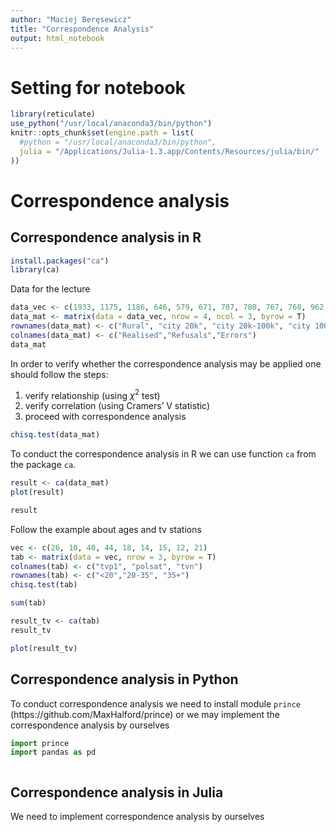```yaml
---
author: "Maciej Beręsewicz"
title: "Correspondence Analysis"
output: html_notebook
---
```


# Setting for notebook

```r
library(reticulate)
use_python("/usr/local/anaconda3/bin/python")
knitr::opts_chunk$set(engine.path = list(
  #python = "/usr/local/anaconda3/bin/python",
  julia = "/Applications/Julia-1.3.app/Contents/Resources/julia/bin/"
))
```

# Correspondence analysis

## Correspondence analysis in R

```r
install.packages("ca")
library(ca)
```

Data for the lecture

```r
data_vec <- c(1933, 1175, 1186, 646, 579, 671, 707, 780, 767, 768, 962, 1126)
data_mat <- matrix(data = data_vec, nrow = 4, ncol = 3, byrow = T)
rownames(data_mat) <- c("Rural", "city 20k", "city 20k-100k", "city 100k+")
colnames(data_mat) <- c("Realised","Refusals","Errors")
data_mat
```

In order to verify whether the correspondence analysis may be applied one should follow the steps:

1. verify relationship (using $\chi^2$ test)
2. verify correlation (using Cramers' V statistic)
3. proceed with correspondence analysis

```r
chisq.test(data_mat)
```

To conduct the correspondence analysis in R we can use function `ca` from the package `ca`.

```r
result <- ca(data_mat)
plot(result)
```

```r
result
```

Follow the example about ages and tv stations

```r
vec <- c(26, 10, 40, 44, 18, 14, 15, 12, 21)
tab <- matrix(data = vec, nrow = 3, byrow = T)
colnames(tab) <- c("tvp1", "polsat", "tvn")
rownames(tab) <- c("<20","20-35", "35+")
chisq.test(tab)
```
```r
sum(tab)
```

```r
result_tv <- ca(tab)
result_tv
```

```r
plot(result_tv)
```

## Correspondence analysis in Python

To conduct correspondence analysis we need to install module `prince` (https://github.com/MaxHalford/prince) or we may implement the correspondence analysis by ourselves

```python
import prince
import pandas as pd
```

```r

```

## Correspondence analysis in Julia

We need to implement correspondence analysis by ourselves

